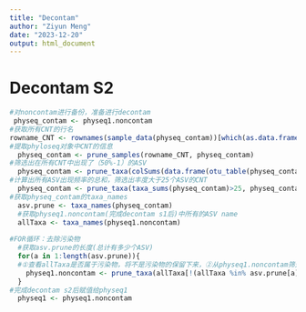 ```yaml
---
title: "Decontam"
author: "Ziyun Meng"
date: "2023-12-20"
output: html_document
---
```


# Decontam S2

```r
#对noncontam进行备份，准备进行decontam
 physeq_contam <- physeq1.noncontam
#获取所有CNT的行名
rowname_CNT <- rownames(sample_data(physeq_contam))[which(as.data.frame(sample_data(physeq_contam))[, "type"]=="CNT")]
#提取phyloseq对象中CNT的信息
  physeq_contam <- prune_samples(rowname_CNT, physeq_contam)
#筛选出在所有CNT中出现了（50%-1）的ASV
  physeq_contam <- prune_taxa(colSums(data.frame(otu_table(physeq_contam))!=0)>=((nrow(data.frame(otu_table(physeq_contam)))/2)-1), physeq_contam)
#计算出所有ASV出现频率的总和，筛选出丰度大于25个ASV的CNT
  physeq_contam <- prune_taxa(taxa_sums(physeq_contam)>25, physeq_contam)
#获取physeq_contam的taxa_names
  asv.prune <- taxa_names(physeq_contam)
  #获取physeq1.noncontam(完成decontam s1后)中所有的ASV name
  allTaxa <- taxa_names(physeq1.noncontam)
  
#FOR循环：去除污染物
  #获取asv.prune的长度(总计有多少个ASV)
  for(a in 1:length(asv.prune)){
  #①查看allTaxa是否属于污染物，将不是污染物的保留下来，②从physeq1.noncontam筛选出remainTaxa的信息
    physeq1.noncontam <- prune_taxa(allTaxa[!(allTaxa %in% asv.prune[a])], physeq1.noncontam)
  }
#完成decontam s2后赋值给physeq1
  physeq1 <- physeq1.noncontam

```
